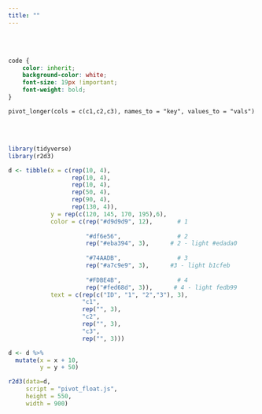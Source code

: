 ```yaml
---
title: ""
---
```


<br>
<br>

```css
code {
    color: inherit;
    background-color: white;
    font-size: 19px !important;
    font-weight: bold;
}
```

`pivot_longer(cols = c(c1,c2,c3), names_to = "key", values_to = "vals")`

<br>
<br>

```r
library(tidyverse)
library(r2d3)

d <- tibble(x = c(rep(10, 4),
                  rep(10, 4),
                  rep(10, 4),
                  rep(50, 4), 
                  rep(90, 4), 
                  rep(130, 4)),
            y = rep(c(120, 145, 170, 195),6),
            color = c(rep("#d9d9d9", 12),       # 1
                      
                      "#df6e56",                # 2
                      rep("#eba394", 3),      # 2 - light #edada0
                      
                      "#74AADB",                # 3
                      rep("#a7c9e9", 3),      #3 - light b1cfeb
                      
                      "#FDBE4B",                # 4
                      rep("#fed68d", 3)),      # 4 - light fedb99
            text = c(rep(c("ID", "1", "2","3"), 3), 
                     "c1", 
                     rep("", 3), 
                     "c2", 
                     rep("", 3),
                     "c3", 
                     rep("", 3)))

d <- d %>% 
  mutate(x = x + 10,
         y = y + 50)

r2d3(data=d, 
     script = "pivot_float.js",
     height = 550, 
     width = 900)
```


